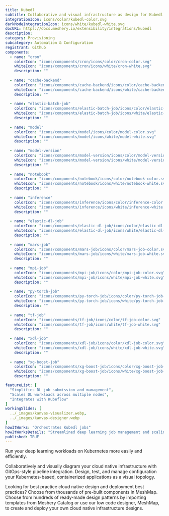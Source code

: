 ---
title: Kubedl
subtitle: Collaborative and visual infrastructure as design for Kubedl
integrationIcon: icons/color/kubedl-color.svg
darkModeIntegrationIcon: icons/white/kubedl-white.svg
docURL: https://docs.meshery.io/extensibility/integrations/kubedl
description: 
category: Provisioning
subcategory: Automation & Configuration
registrant: Github
components:
  - name: "cron"
    colorIcon: "icons/components/cron/icons/color/cron-color.svg"
    whiteIcon: "icons/components/cron/icons/white/cron-white.svg"
    description: ""
    
  - name: "cache-backend"
    colorIcon: "icons/components/cache-backend/icons/color/cache-backend-color.svg"
    whiteIcon: "icons/components/cache-backend/icons/white/cache-backend-white.svg"
    description: ""
    
  - name: "elastic-batch-job"
    colorIcon: "icons/components/elastic-batch-job/icons/color/elastic-batch-job-color.svg"
    whiteIcon: "icons/components/elastic-batch-job/icons/white/elastic-batch-job-white.svg"
    description: ""
    
  - name: "model"
    colorIcon: "icons/components/model/icons/color/model-color.svg"
    whiteIcon: "icons/components/model/icons/white/model-white.svg"
    description: ""
    
  - name: "model-version"
    colorIcon: "icons/components/model-version/icons/color/model-version-color.svg"
    whiteIcon: "icons/components/model-version/icons/white/model-version-white.svg"
    description: ""
    
  - name: "notebook"
    colorIcon: "icons/components/notebook/icons/color/notebook-color.svg"
    whiteIcon: "icons/components/notebook/icons/white/notebook-white.svg"
    description: ""
    
  - name: "inference"
    colorIcon: "icons/components/inference/icons/color/inference-color.svg"
    whiteIcon: "icons/components/inference/icons/white/inference-white.svg"
    description: ""
    
  - name: "elastic-dl-job"
    colorIcon: "icons/components/elastic-dl-job/icons/color/elastic-dl-job-color.svg"
    whiteIcon: "icons/components/elastic-dl-job/icons/white/elastic-dl-job-white.svg"
    description: ""
    
  - name: "mars-job"
    colorIcon: "icons/components/mars-job/icons/color/mars-job-color.svg"
    whiteIcon: "icons/components/mars-job/icons/white/mars-job-white.svg"
    description: ""
    
  - name: "mpi-job"
    colorIcon: "icons/components/mpi-job/icons/color/mpi-job-color.svg"
    whiteIcon: "icons/components/mpi-job/icons/white/mpi-job-white.svg"
    description: ""
    
  - name: "py-torch-job"
    colorIcon: "icons/components/py-torch-job/icons/color/py-torch-job-color.svg"
    whiteIcon: "icons/components/py-torch-job/icons/white/py-torch-job-white.svg"
    description: ""
    
  - name: "tf-job"
    colorIcon: "icons/components/tf-job/icons/color/tf-job-color.svg"
    whiteIcon: "icons/components/tf-job/icons/white/tf-job-white.svg"
    description: ""
    
  - name: "xdl-job"
    colorIcon: "icons/components/xdl-job/icons/color/xdl-job-color.svg"
    whiteIcon: "icons/components/xdl-job/icons/white/xdl-job-white.svg"
    description: ""
    
  - name: "xg-boost-job"
    colorIcon: "icons/components/xg-boost-job/icons/color/xg-boost-job-color.svg"
    whiteIcon: "icons/components/xg-boost-job/icons/white/xg-boost-job-white.svg"
    description: ""

featureList: [
  "Simplifies DL job submission and management",
  "Scales DL workloads across multiple nodes",
  "Integrates with Kubeflow"
]
workingSlides: [
  ../_images/kanvas-visualizer.webp,
  ../_images/kanvas-designer.webp
]
howItWorks: "Orchestrates Kubedl jobs"
howItWorksDetails: "Streamlined deep learning job management and scaling on Kubernetes"
published: TRUE
---
<p>
Run your deep learning workloads on Kubernetes more easily and efficiently.
</p>
<p>
    Collaboratively and visually diagram your cloud native infrastructure with GitOps-style pipeline integration. Design, test, and manage configuration your Kubernetes-based, containerized applications as a visual topology.
</p>
<p>
    Looking for best practice cloud native design and deployment best practices? Choose from thousands of pre-built components in MeshMap. Choose from hundreds of ready-made design patterns by importing templates from Meshery Catalog or use our low code designer, MeshMap, to create and deploy your own cloud native infrastructure designs.
</p>
